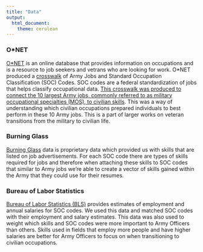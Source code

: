 ```yaml
---
title: "Data"
output: 
  html_document:
    theme: cerulean
---
```


### O*NET

[O*NET](https://www.onetonline.org/) is an online database that provides information on occupations and is a resource to job seekers and vetrans who are looking for work. O*NET produced a [crosswalk](https://www.onetcenter.org/crosswalks.html) of Army Jobs and Standard Occupation Classification (SOC) Codes. SOC codes are a federal standardization of jobs that helps classify occupational data. [This crosswalk was produced to connect the 10 largest Army jobs, commonly referred to as military occupational specialties (MOS), to civilian skills](https://www.rand.org/pubs/research_reports/RR1719.html). This was a way of understanding which civilian occupations prepared individuals to best perform in these 10 Army jobs. This is a part of larger works on veteran transitions from the military to civilian life.

### Burning Glass

[Burning Glass](https://www.burning-glass.com/) data is proprietary data which provided us with skills that are listed on job advertisements. For each SOC code there are types of skills required for jobs and therefore when attaching these skills to SOC codes that similar to Army jobs we're able to create a vector of skills gained within the Army that they could use for their resumes.

### Bureau of Labor Statistics

[Bureau of Labor Statistics (BLS)](https://www.bls.gov/) provides estimates of employment and annual salaries for SOC codes. We used this data and matched SOC codes with their employment and salary estimates. This data was also used to weight which skills and SOC codes were more important to Army Officers than others. Skills used in fields that employ more people and have higher salaries are better for Army Officers to focus on when transitioning to civilian occupations.
